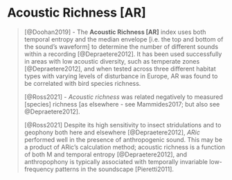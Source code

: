 # Acoustic Richness [AR]

> [@Doohan2019] - The **Acoustic Richness [AR]** index uses both temporal entropy and the median envelope [i.e. the top and bottom of the sound's waveform] to determine the number of different sounds within a recording [@Depraetere2012]. It has been used successfully in areas with low acoustic diversity, such as temperate zones [@Depraetere2012], and when tested across three different habitat types with varying levels of disturbance in Europe, AR was found to be correlated with bird species richness.
>
> [@Ross2021] - *Acoustic richness* was related negatively to measured [species] richness [as elsewhere - see Mammides2017; but also see @Depraetere2012].
>
> [@Ross2021] Despite its high sensitivity to insect stridulations and to geophony both here and elsewhere [@Depraetere2012], *ARic* performed well in the presence of anthropogenic sound. This may be a product of ARic's calculation method; acoustic richness is a function of both M and temporal entropy [@Depraetere2012], and anthropophony is typically associated with temporally invariable low-frequency patterns in the soundscape [Pieretti2011].